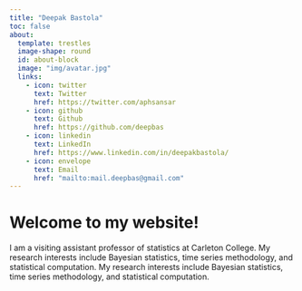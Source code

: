 ```yaml
---
title: "Deepak Bastola"
toc: false
about:
  template: trestles
  image-shape: round
  id: about-block
  image: "img/avatar.jpg"
  links:
    - icon: twitter
      text: Twitter
      href: https://twitter.com/aphsansar
    - icon: github
      text: Github
      href: https://github.com/deepbas
    - icon: linkedin
      text: LinkedIn
      href: https://www.linkedin.com/in/deepakbastola/
    - icon: envelope
      text: Email
      href: "mailto:mail.deepbas@gmail.com"  
---
```


::: {#about-block}
:::

# Welcome to my website!

I am a visiting assistant professor of statistics at Carleton College. My research interests include Bayesian statistics, time series methodology, and statistical computation.  My research interests include Bayesian statistics, time series methodology, and statistical computation.



